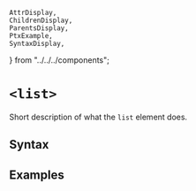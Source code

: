     AttrDisplay,
    ChildrenDisplay,
    ParentsDisplay,
    PtxExample,
    SyntaxDisplay,
} from "../../../components";

# `<list>`

Short description of what the `list` element does.

## Syntax

<SyntaxDisplay name="list" />

## Examples

    
